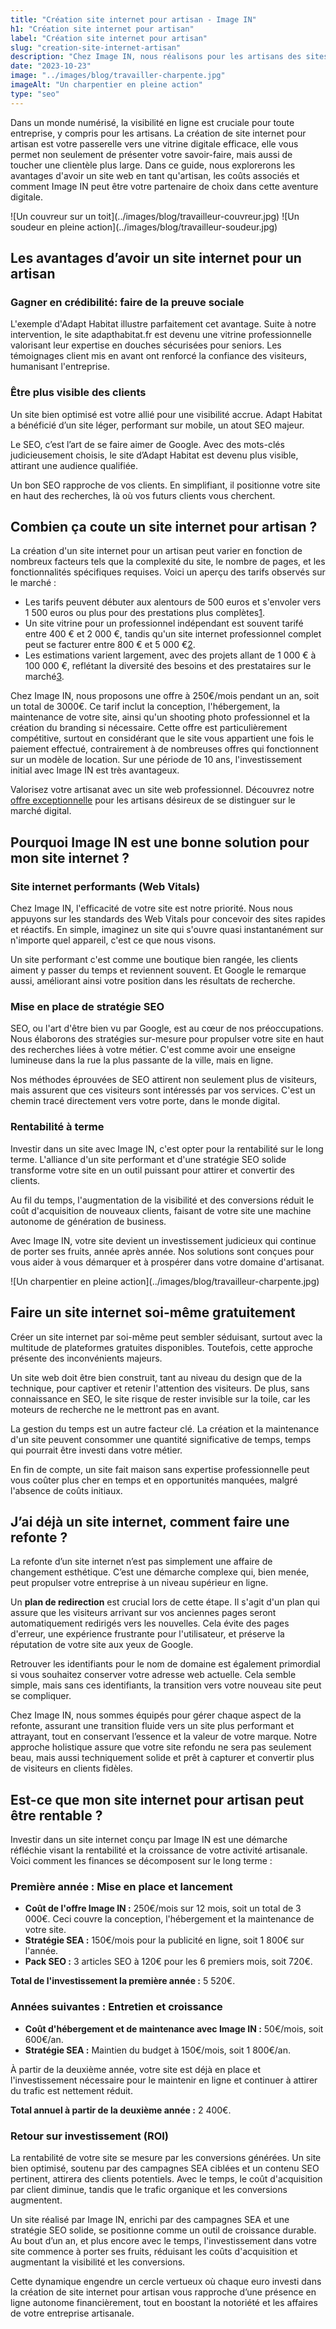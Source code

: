 ```yaml
---
title: "Création site internet pour artisan - Image IN"
h1: "Création site internet pour artisan"
label: "Création site internet pour artisan"
slug: "creation-site-internet-artisan"
description: "Chez Image IN, nous réalisons pour les artisans des sites internet qui ne sont pas de simples vitrines mais de véritables outils au service de leur savoir faire."
date: "2023-10-23"
image: "../images/blog/travailler-charpente.jpg"
imageAlt: "Un charpentier en pleine action"
type: "seo"
---
```



Dans un monde numérisé, la visibilité en ligne est cruciale pour toute entreprise, y compris pour les artisans. La création de site internet pour artisan est votre passerelle vers une vitrine digitale efficace, elle vous permet non seulement de présenter votre savoir-faire, mais aussi de toucher une clientèle plus large. Dans ce guide, nous explorerons les avantages d'avoir un site web en tant qu'artisan, les coûts associés et comment Image IN peut être votre partenaire de choix dans cette aventure digitale.

<Row>
  <Col xs={6}>
    ![Un couvreur sur un toit](../images/blog/travailleur-couvreur.jpg)
  </Col>
  <Col xs={6}>
    ![Un soudeur en pleine action](../images/blog/travailleur-soudeur.jpg)
  </Col>
</Row>

## Les avantages d’avoir un site internet pour un artisan

### Gagner en crédibilité: faire de la preuve sociale

L'exemple d'Adapt Habitat illustre parfaitement cet avantage. Suite à notre intervention, le site adapthabitat.fr est devenu une vitrine professionnelle valorisant leur expertise en douches sécurisées pour seniors. Les témoignages client mis en avant ont renforcé la confiance des visiteurs, humanisant l'entreprise.

### Être plus visible des clients

Un site bien optimisé est votre allié pour une visibilité accrue. Adapt Habitat a bénéficié d’un site léger, performant sur mobile, un atout SEO majeur.

Le SEO, c’est l’art de se faire aimer de Google. Avec des mots-clés judicieusement choisis, le site d’Adapt Habitat est devenu plus visible, attirant une audience qualifiée.

Un bon SEO rapproche de vos clients. En simplifiant, il positionne votre site en haut des recherches, là où vos futurs clients vous cherchent.

## Combien ça coute un site internet pour artisan ?

La création d'un site internet pour un artisan peut varier en fonction de nombreux facteurs tels que la complexité du site, le nombre de pages, et les fonctionnalités spécifiques requises. Voici un aperçu des tarifs observés sur le marché :

- Les tarifs peuvent débuter aux alentours de 500 euros et s'envoler vers 1 500 euros ou plus pour des prestations plus complètes[1](https://www.artisandubatiment.fr/trouver-chantiers/site-internet-artisan/#:~:text=Prix%20d%E2%80%99une%20cr%C3%A9ation%20de%20sites,les%20prestations%20les%20plus%20compl%C3%A8tes).
- Un site vitrine pour un professionnel indépendant est souvent tarifé entre 400 € et 2 000 €, tandis qu'un site internet professionnel complet peut se facturer entre 800 € et 5 000 €[2](https://blog.simplebo.fr/combien-coute-creation-site-internet-professionnel#:~:text=Pour%20vous%20donner%20un%20ordre,%E2%82%AC%20et%205%20000%20%E2%82%AC).
- Les estimations varient largement, avec des projets allant de 1 000 € à 100 000 €, reflétant la diversité des besoins et des prestataires sur le marché[3](https://reestart.com/prix-site-internet/#:~:text=Ces%20estimations%20sont%20bas%C3%A9es%20sur,freelances%20et%20des%20agences%20web).

Chez Image IN, nous proposons une offre à 250€/mois pendant un an, soit un total de 3000€. Ce tarif inclut la conception, l'hébergement, la maintenance de votre site, ainsi qu'un shooting photo professionnel et la création du branding si nécessaire. Cette offre est particulièrement compétitive, surtout en considérant que le site vous appartient une fois le paiement effectué, contrairement à de nombreuses offres qui fonctionnent sur un modèle de location. Sur une période de 10 ans, l'investissement initial avec Image IN est très avantageux.

Valorisez votre artisanat avec un site web professionnel. Découvrez notre [offre exceptionnelle](/votre-site-a-250-euros-par-mois-pendant-1-an/) pour les artisans désireux de se distinguer sur le marché digital.

## Pourquoi Image IN est une bonne solution pour mon site internet ?

### Site internet performants (Web Vitals)

Chez Image IN, l'efficacité de votre site est notre priorité. Nous nous appuyons sur les standards des Web Vitals pour concevoir des sites rapides et réactifs. En simple, imaginez un site qui s'ouvre quasi instantanément sur n'importe quel appareil, c'est ce que nous visons.

Un site performant c'est comme une boutique bien rangée, les clients aiment y passer du temps et reviennent souvent. Et Google le remarque aussi, améliorant ainsi votre position dans les résultats de recherche.

### Mise en place de stratégie SEO

SEO, ou l'art d'être bien vu par Google, est au cœur de nos préoccupations. Nous élaborons des stratégies sur-mesure pour propulser votre site en haut des recherches liées à votre métier. C'est comme avoir une enseigne lumineuse dans la rue la plus passante de la ville, mais en ligne.

Nos méthodes éprouvées de SEO attirent non seulement plus de visiteurs, mais assurent que ces visiteurs sont intéressés par vos services. C'est un chemin tracé directement vers votre porte, dans le monde digital.

### Rentabilité à terme

Investir dans un site avec Image IN, c'est opter pour la rentabilité sur le long terme. L'alliance d'un site performant et d'une stratégie SEO solide transforme votre site en un outil puissant pour attirer et convertir des clients.

Au fil du temps, l'augmentation de la visibilité et des conversions réduit le coût d'acquisition de nouveaux clients, faisant de votre site une machine autonome de génération de business.

Avec Image IN, votre site devient un investissement judicieux qui continue de porter ses fruits, année après année. Nos solutions sont conçues pour vous aider à vous démarquer et à prospérer dans votre domaine d'artisanat.

<Row>
  <Col xs={12}>
    ![Un charpentier en pleine action](../images/blog/travailleur-charpente.jpg)
  </Col>
</Row>

## Faire un site internet soi-même gratuitement

Créer un site internet par soi-même peut sembler séduisant, surtout avec la multitude de plateformes gratuites disponibles. Toutefois, cette approche présente des inconvénients majeurs.

Un site web doit être bien construit, tant au niveau du design que de la technique, pour captiver et retenir l'attention des visiteurs. De plus, sans connaissance en SEO, le site risque de rester invisible sur la toile, car les moteurs de recherche ne le mettront pas en avant.

La gestion du temps est un autre facteur clé. La création et la maintenance d'un site peuvent consommer une quantité significative de temps, temps qui pourrait être investi dans votre métier.

En fin de compte, un site fait maison sans expertise professionnelle peut vous coûter plus cher en temps et en opportunités manquées, malgré l'absence de coûts initiaux.

## J’ai déjà un site internet, comment faire une refonte ?

La refonte d’un site internet n’est pas simplement une affaire de changement esthétique. C’est une démarche complexe qui, bien menée, peut propulser votre entreprise à un niveau supérieur en ligne.

Un **plan de redirection** est crucial lors de cette étape. Il s'agit d'un plan qui assure que les visiteurs arrivant sur vos anciennes pages seront automatiquement redirigés vers les nouvelles. Cela évite des pages d'erreur, une expérience frustrante pour l'utilisateur, et préserve la réputation de votre site aux yeux de Google.

Retrouver les identifiants pour le nom de domaine est également primordial si vous souhaitez conserver votre adresse web actuelle. Cela semble simple, mais sans ces identifiants, la transition vers votre nouveau site peut se compliquer.

Chez Image IN, nous sommes équipés pour gérer chaque aspect de la refonte, assurant une transition fluide vers un site plus performant et attrayant, tout en conservant l’essence et la valeur de votre marque. Notre approche holistique assure que votre site refondu ne sera pas seulement beau, mais aussi techniquement solide et prêt à capturer et convertir plus de visiteurs en clients fidèles.

## Est-ce que mon site internet pour artisan peut être rentable ?

Investir dans un site internet conçu par Image IN est une démarche réfléchie visant la rentabilité et la croissance de votre activité artisanale. Voici comment les finances se décomposent sur le long terme :

### Première année : Mise en place et lancement

- **Coût de l'offre Image IN :** 250€/mois sur 12 mois, soit un total de 3 000€. Ceci couvre la conception, l'hébergement et la maintenance de votre site.
- **Stratégie SEA :** 150€/mois pour la publicité en ligne, soit 1 800€ sur l'année.
- **Pack SEO :** 3 articles SEO à 120€ pour les 6 premiers mois, soit 720€.

**Total de l'investissement la première année :** 5 520€.

### Années suivantes : Entretien et croissance

- **Coût d'hébergement et de maintenance avec Image IN :** 50€/mois, soit 600€/an.
- **Stratégie SEA :** Maintien du budget à 150€/mois, soit 1 800€/an.

À partir de la deuxième année, votre site est déjà en place et l'investissement nécessaire pour le maintenir en ligne et continuer à attirer du trafic est nettement réduit.

**Total annuel à partir de la deuxième année :** 2 400€.

### Retour sur investissement (ROI)

La rentabilité de votre site se mesure par les conversions générées. Un site bien optimisé, soutenu par des campagnes SEA ciblées et un contenu SEO pertinent, attirera des clients potentiels. Avec le temps, le coût d'acquisition par client diminue, tandis que le trafic organique et les conversions augmentent.

Un site réalisé par Image IN, enrichi par des campagnes SEA et une stratégie SEO solide, se positionne comme un outil de croissance durable. Au bout d’un an, et plus encore avec le temps, l'investissement dans votre site commence à porter ses fruits, réduisant les coûts d'acquisition et augmentant la visibilité et les conversions.

Cette dynamique engendre un cercle vertueux où chaque euro investi dans la création de site internet pour artisan vous rapproche d’une présence en ligne autonome financièrement, tout en boostant la notoriété et les affaires de votre entreprise artisanale.